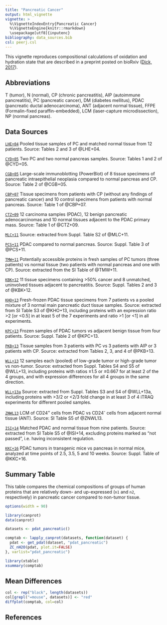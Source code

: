 ```yaml
---
title: "Pancreatic Cancer"
output: html_vignette
vignette: >
  %\VignetteIndexEntry{Pancreatic Cancer}
  %\VignetteEngine{knitr::rmarkdown}
  \usepackage[utf8]{inputenc}
bibliography: data_sources.bib
csl: peerj.csl
---
```


This vignette reproduces compositional calculations of oxidation and hydration state that are described in a preprint posted on bioRxiv ([Dick, 2017](https://doi.org/10.1101/097667)).

## Abbreviations
T (tumor), N (normal), CP (chronic pancreatitis), AIP (autoimmune pancreatitis), PC (pancreatic cancer), DM (diabetes mellitus), PDAC (pancreatic ductal adenocarcinoma), ANT (adjacent normal tissue), FFPE (Formalin-fixed paraffin-embedded), LCM (laser-capture microdissection), NP (normal pancreas).

## Data Sources

[`LHE+04`](http://doi.org/10.1002/pmic.200300863) Pooled tissue samples of PC and matched normal tissue from 12 patients. Source: Tables 2 and 3 of @LHE+04.

[`CYD+05`](http://doi.org/10.1074/mcp.M112.023507) Two PC and two normal pancreas samples. Source: Tables 1 and 2 of @CYD+05.

[`CGB+05`](http://doi.org/10.1053/j.gastro.2005.08.012) Large-scale immunoblotting (PowerBlot) of 8 tissue specimens of pancreatic intraepithelial neoplasia compared to normal pancreas and CP. Source: Table 2 of @CGB+05.

[`CBP+07`](http://doi.org/10.1074/mcp.M700072-MCP200) Tissue specimens from patients with CP (without any findings of pancreatic cancer) and 10 control specimens from patients with normal pancreas. Source: Table 1 of @CBP+07.

[`CTZ+09`](http://doi.org/10.1159/000178879) 12 carcinoma samples (PDAC), 12 benign pancreatic adenocarcinomas and 10 normal tissues adjacent to the PDAC primary mass. Source: Table 1 of @CTZ+09.

[`MLC+11`](http://doi.org/10.1016/j.jprot.2010.08.006) Source: extracted from Suppl. Table S2 of @MLC+11.

[`PCS+11`](http://doi.org/10.1371/journal.pone.0027574) PDAC compared to normal pancreas. Source: Suppl. Table 3 of @PCS+11.

[`TMW+11`](http://doi.org/10.1021/pr200527z) Potentially accessible proteins in fresh samples of PC tumors (three patients) vs normal tissue (two patients with normal pancreas and one with CP). Source: extracted from the SI Table of @TMW+11.

[`KBK+12`](http://doi.org/10.1002/pmic.201100663) 11 tissue specimens containing >50% cancer and 8 unmatched, uninvolved tissues adjacent to pancreatitis. Source: Suppl. Tables 2 and 3 of @KBK+12.

[`KHO+13`](http://doi.org/10.1371/journal.pone.0079654) Fresh-frozen PDAC tissue specimens from 7 patients vs a pooled mixture of 3 normal main pancreatic duct tissue samples. Source: extracted from SI Table S3 of @KHO+13, including proteins with an expression ratio >2 [or <0.5] in at least 5 of the 7 experiments and ratio >1 [or <1] in all experiments.

[`KPC+13`](http://doi.org/10.1074/mcp.M112.023507) Frozen samples of PDAC tumors vs adjacent benign tissue from four patients. Source: Suppl. Table 2 of @KPC+13.

[`PKB+13`](http://doi.org/10.6092/1590-8577/1508) Tissue samples from 3 patients with PC vs 3 patients with AIP or 3 patients with CP. Source: extracted from Tables 2, 3, and 4 of @PKB+13.

[`WLL+13`](http://doi.org/10.1016/j.jprot.2013.06.032) 12 samples each (pooled) of low-grade tumor or high-grade tumor vs non-tumor. Source: extracted from Suppl. Tables S4 and S5 of @WLL+13, including proteins with ratios ≥1.5 or ≤0.667 for at least 2 of the 4 groups, and with expression differences for all 4 groups in the same direction.

[`WLL+13a`](http://doi.org/10.1016/j.jprot.2013.03.031) Source: extracted from Suppl. Tables S3 and S4 of @WLL+13a, including proteins with >3/2 or <2/3 fold change in at least 3 of 4 iTRAQ experiments for different pooled samples.

[`ZNWL13`](http://doi.org/10.1021/pr400139c) LCM of CD24<sup>+</sup> cells from PDAC vs CD24<sup>-</sup> cells from adjacent normal tissue (ANT). Source: SI Table S5 of @ZNWL13.

[`ISI+14`](http://doi.org/10.1002/pmic.201300402) Matched PDAC and normal tissue from nine patients. Source: extracted from SI Table S5 of @ISI+14, excluding proteins marked as "not passed", i.e. having inconsistent regulation.

[`KKC+16`](http://doi.org/10.1097/MPA.0000000000000388) PDAC tumors in transgenic mice vs pancreas in normal mice, analyzed at time points of 2.5, 3.5, 5 and 10 weeks. Source: Suppl. Table of @KKC+16.

## Summary Table

This table compares the chemical compositions of groups of human proteins that are relatively down- and up-expressed (`n1` and `n2`, respectively) in pancreatic cancer compared to non-tumor tissue.

```r
options(width = 90)
```

```r
library(canprot)
data(canprot)
```

```r
datasets <- pdat_pancreatic()
```

```r
comptab <- lapply_canprot(datasets, function(dataset) {
  pdat <- get_pdat(dataset, "pdat_pancreatic")
  ZC_nH2O(pdat, plot.it=FALSE)
}, varlist="pdat_pancreatic")
```

```r
library(xtable)
xsummary(comptab)
```

## Mean Differences

```r
col <- rep("black", length(datasets))
col[grepl("=mouse", datasets)] <- "red"
diffplot(comptab, col=col)
```

## References

